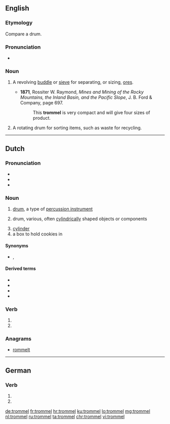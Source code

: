 {{also|Trommel}}
==English==

===Etymology===
Compare {{etyl|de|en}} {{m|de|Trommel}} a drum.

===Pronunciation===
* {{rhymes|ɒməl|lang=en}}

===Noun===
{{en-noun}}

# {{lb|en|mining}} A revolving [[buddle]] or [[sieve]] for separating, or sizing, [[ore]]s.
#* '''1871''', Rossiter W. Raymond, ''Mines and Mining of the Rocky Mountains, the Inland Basin, and the Pacific Slope'', J. B. Ford & Company, page 697.
#*:This '''trommel''' is very compact and will give four sizes of product.
# A rotating drum for sorting items, such as waste for recycling.

{{Webster 1913}}

----

==Dutch==

===Pronunciation===
* {{IPA|lang=nl|/ˈtrɔ.məl/}}
* {{audio|Nl-trommel.ogg|Audio|lang=nl}}
* {{hyphenation|trom|mel|lang=nl}}

===Noun===
{{nl-noun|f|g2=m|-s|trommeltje}}

# {{lb|nl|musical instruments}} [[drum]], a type of [[percussion instrument]]
# {{lb|nl|technology}} drum, various, often [[cylindrical]]ly shaped objects or components
# [[cylinder]] {{gloss|of a revolver}}
# a box to hold cookies in

====Synonyms====
* {{sense|music instrument}} {{l|nl|drum}}, {{l|nml|trom}}

====Derived terms====
* {{l|nl|koektrommel}}
* {{l|nl|trommelrem}}
* {{l|nl|trommelstok}}
* {{l|nl|trommelvlies}}

===Verb===
{{nl-verb-form}}

# {{nl-verb form of|p=1|n=sg|t=pres|m=ind|trommelen}}
# {{nl-verb form of|m=imp|trommelen}}

===Anagrams===
* [[rommelt#Dutch|rommelt]]

----

==German==

===Verb===
{{head|de|verb form}}

# {{de-verb form of|trommeln|1|s|g}}
# {{de-verb form of|trommeln|i|s}}

[[de:trommel]]
[[fr:trommel]]
[[hr:trommel]]
[[ku:trommel]]
[[lo:trommel]]
[[mg:trommel]]
[[nl:trommel]]
[[ru:trommel]]
[[ta:trommel]]
[[chr:trommel]]
[[vi:trommel]]